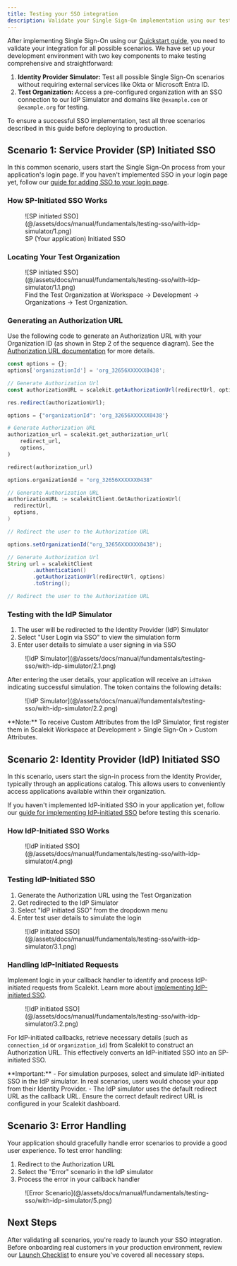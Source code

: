 ```yaml
---
title: Testing your SSO integration
description: Validate your Single Sign-On implementation using our test environment
---
```



After implementing Single Sign-On using our [Quickstart guide](/manual/sso-quickstart/), you need to validate your integration for all possible scenarios. We have set up your development environment with two key components to make testing comprehensive and straightforward:

1. **Identity Provider Simulator:** Test all possible Single Sign-On scenarios without requiring external services like Okta or Microsoft Entra ID.
2. **Test Organization:** Access a pre-configured organization with an SSO connection to our IdP Simulator and domains like `@example.com` or `@example.org` for testing.

To ensure a successful SSO implementation, test all three scenarios described in this guide before deploying to production.

## Scenario 1: Service Provider (SP) Initiated SSO

In this common scenario, users start the Single Sign-On process from your application's login page. If you haven't implemented SSO in your login page yet, follow our [guide for adding SSO to your login page](/sso/guides/setup-sso/build-login-page).

### How SP-Initiated SSO Works

<figure>
  ![SP initiated SSO](@/assets/docs/manual/fundamentals/testing-sso/with-idp-simulator/1.png)
  <figcaption>SP (Your application) Initiated SSO</figcaption>
</figure>

### Locating Your Test Organization

<figure>
  ![SP initiated SSO](@/assets/docs/manual/fundamentals/testing-sso/with-idp-simulator/1.1.png)
  <figcaption>
    Find the Test Organization at Workspace → Development → Organizations → Test Organization.
  </figcaption>
</figure>

### Generating an Authorization URL

Use the following code to generate an Authorization URL with your Organization ID (as shown in Step 2 of the sequence diagram). See the [Authorization URL documentation](/sso/guides/key-concepts/authorization-url) for more details.

<Tabs syncKey="language-preference">
<TabItem value="nodejs" label="Node.js">

```js
const options = {};
options['organizationId'] = 'org_32656XXXXXX0438';

// Generate Authorization Url
const authorizationURL = scalekit.getAuthorizationUrl(redirectUrl, options);

res.redirect(authorizationUrl);
```

</TabItem>

<TabItem value="python" label="Python">

```py
options = {"organizationId": 'org_32656XXXXXX0438'}

# Generate Authorization URL
authorization_url = scalekit.get_authorization_url(
    redirect_url,
    options,
)

redirect(authorization_url)
```

</TabItem>

<TabItem value="go" label="Go">

```go
options.organizationId = "org_32656XXXXXX0438"

// Generate Authorization URL
authorizationURL := scalekitClient.GetAuthorizationUrl(
  redirectUrl,
  options,
)

// Redirect the user to the Authorization URL
```

</TabItem>
<TabItem value="java" label="Java">

```java
options.setOrganizationId("org_32656XXXXXX0438");

// Generate Authorization Url
String url = scalekitClient
        .authentication()
        .getAuthorizationUrl(redirectUrl, options)
        .toString();

// Redirect the user to the Authorization URL
```

</TabItem>
</Tabs>

### Testing with the IdP Simulator

1. The user will be redirected to the Identity Provider (IdP) Simulator
2. Select "User Login via SSO" to view the simulation form
3. Enter user details to simulate a user signing in via SSO

<figure>
  ![IdP Simulator](@/assets/docs/manual/fundamentals/testing-sso/with-idp-simulator/2.1.png)
</figure>

After entering the user details, your application will receive an `idToken` indicating successful simulation. The token contains the following details:

<figure>
  ![IdP Simulator](@/assets/docs/manual/fundamentals/testing-sso/with-idp-simulator/2.2.png)
</figure>

<Aside>
**Note:** To receive Custom Attributes from the IdP Simulator, first register them in Scalekit Workspace at Development > Single Sign-On > Custom Attributes.
</Aside>

## Scenario 2: Identity Provider (IdP) Initiated SSO

In this scenario, users start the sign-in process from the Identity Provider, typically through an applications catalog. This allows users to conveniently access applications available within their organization.

If you haven't implemented IdP-initiated SSO in your application yet, follow our [guide for implementing IdP-initiated SSO](/sso/guides/setup-sso/implement-idp-initiated-sso) before testing this scenario.

### How IdP-Initiated SSO Works

<figure className="limited-width">
  ![IdP initiated SSO](@/assets/docs/manual/fundamentals/testing-sso/with-idp-simulator/4.png)
</figure>

### Testing IdP-Initiated SSO

1. Generate the Authorization URL using the Test Organization
2. Get redirected to the IdP Simulator
3. Select "IdP initiated SSO" from the dropdown menu
4. Enter test user details to simulate the login

<figure className="limited-width">
  ![IdP initiated SSO](@/assets/docs/manual/fundamentals/testing-sso/with-idp-simulator/3.1.png)
</figure>

### Handling IdP-Initiated Requests

Implement logic in your callback handler to identify and process IdP-initiated requests from Scalekit. Learn more about [implementing IdP-initiated SSO](/sso/guides/setup-sso/implement-idp-initiated-sso).

<figure>
  ![IdP initiated SSO](@/assets/docs/manual/fundamentals/testing-sso/with-idp-simulator/3.2.png)
</figure>

For IdP-initiated callbacks, retrieve necessary details (such as `connection_id` or `organization_id`) from Scalekit to construct an Authorization URL. This effectively converts an IdP-initiated SSO into an SP-initiated SSO.

<Aside>
**Important:**
- For simulation purposes, select and simulate IdP-initiated SSO in the IdP simulator. In real scenarios, users would choose your app from their Identity Provider.
- The IdP simulator uses the default redirect URL as the callback URL. Ensure the correct default redirect URL is configured in your Scalekit dashboard.
</Aside>

## Scenario 3: Error Handling

Your application should gracefully handle error scenarios to provide a good user experience. To test error handling:

1. Redirect to the Authorization URL
2. Select the "Error" scenario in the IdP simulator
3. Process the error in your callback handler

<figure>
  ![Error Scenario](@/assets/docs/manual/fundamentals/testing-sso/with-idp-simulator/5.png)
</figure>

## Next Steps

After validating all scenarios, you're ready to launch your SSO integration. Before onboarding real customers in your production environment, review our [Launch Checklist](/sso/launch-checklist) to ensure you've covered all necessary steps.